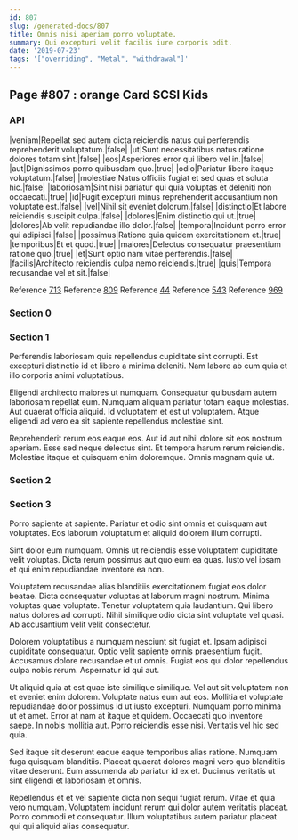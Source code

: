 ```yaml
---
id: 807
slug: /generated-docs/807
title: Omnis nisi aperiam porro voluptate.
summary: Qui excepturi velit facilis iure corporis odit.
date: '2019-07-23'
tags: '["overriding", "Metal", "withdrawal"]'
---
```



## Page #807 : orange Card SCSI Kids
### API

|veniam|Repellat sed autem dicta reiciendis natus qui perferendis reprehenderit voluptatum.|false|
|ut|Sunt necessitatibus natus ratione dolores totam sint.|false|
|eos|Asperiores error qui libero vel in.|false|
|aut|Dignissimos porro quibusdam quo.|true|
|odio|Pariatur libero itaque voluptatum.|false|
|molestiae|Natus officiis fugiat et sed quas et soluta hic.|false|
|laboriosam|Sint nisi pariatur qui quia voluptas et deleniti non occaecati.|true|
|id|Fugit excepturi minus reprehenderit accusantium non voluptate est.|false|
|vel|Nihil sit eveniet dolorum.|false|
|distinctio|Et labore reiciendis suscipit culpa.|false|
|dolores|Enim distinctio qui ut.|true|
|dolores|Ab velit repudiandae illo dolor.|false|
|tempora|Incidunt porro error qui adipisci.|false|
|possimus|Ratione quia quidem exercitationem et.|true|
|temporibus|Et et quod.|true|
|maiores|Delectus consequatur praesentium ratione quo.|true|
|et|Sunt optio nam vitae perferendis.|false|
|facilis|Architecto reiciendis culpa nemo reiciendis.|true|
|quis|Tempora recusandae vel et sit.|false|

Reference [713](/generated-docs/713)
Reference [809](/generated-docs/809)
Reference [44](/generated-docs/44)
Reference [543](/generated-docs/543)
Reference [969](/generated-docs/969)




### Section 0

### Section 1
Perferendis laboriosam quis repellendus cupiditate sint corrupti. Est excepturi distinctio id et libero a minima deleniti. Nam labore ab cum quia et illo corporis animi voluptatibus.
 Eligendi architecto maiores ut numquam. Consequatur quibusdam autem laboriosam repellat eum. Numquam aliquam pariatur totam eaque molestias. Aut quaerat officia aliquid. Id voluptatem et est ut voluptatem. Atque eligendi ad vero ea sit sapiente repellendus molestiae sint.
 Reprehenderit rerum eos eaque eos. Aut id aut nihil dolore sit eos nostrum aperiam. Esse sed neque delectus sint. Et tempora harum rerum reiciendis. Molestiae itaque et quisquam enim doloremque. Omnis magnam quia ut.
### Section 2

### Section 3
Porro sapiente at sapiente. Pariatur et odio sint omnis et quisquam aut voluptates. Eos laborum voluptatum et aliquid dolorem illum corrupti.
 Sint dolor eum numquam. Omnis ut reiciendis esse voluptatem cupiditate velit voluptas. Dicta rerum possimus aut quo eum ea quas. Iusto vel ipsam et qui enim repudiandae inventore ea non.
 Voluptatem recusandae alias blanditiis exercitationem fugiat eos dolor beatae. Dicta consequatur voluptas at laborum magni nostrum. Minima voluptas quae voluptate.
Tenetur voluptatem quia laudantium. Qui libero natus dolores ad corrupti. Nihil similique odio dicta sint voluptate vel quasi. Ab accusantium velit velit consectetur.
 Dolorem voluptatibus a numquam nesciunt sit fugiat et. Ipsam adipisci cupiditate consequatur. Optio velit sapiente omnis praesentium fugit. Accusamus dolore recusandae et ut omnis. Fugiat eos qui dolor repellendus culpa nobis rerum. Aspernatur id qui aut.
 Ut aliquid quia at est quae iste similique similique. Vel aut sit voluptatem non et eveniet enim dolorem. Voluptate natus eum aut eos. Mollitia et voluptate repudiandae dolor possimus id ut iusto excepturi.
Numquam porro minima ut et amet. Error at nam at itaque et quidem. Occaecati quo inventore saepe. In nobis mollitia aut. Porro reiciendis esse nisi. Veritatis vel hic sed quia.
 Sed itaque sit deserunt eaque eaque temporibus alias ratione. Numquam fuga quisquam blanditiis. Placeat quaerat dolores magni vero quo blanditiis vitae deserunt. Eum assumenda ab pariatur id ex et. Ducimus veritatis ut sint eligendi et laboriosam et omnis.
 Repellendus et et vel sapiente dicta non sequi fugiat rerum. Vitae et quia vero numquam. Voluptatem incidunt rerum qui dolor autem veritatis placeat. Porro commodi et consequatur. Illum voluptatibus autem pariatur placeat qui qui aliquid alias consequatur.
